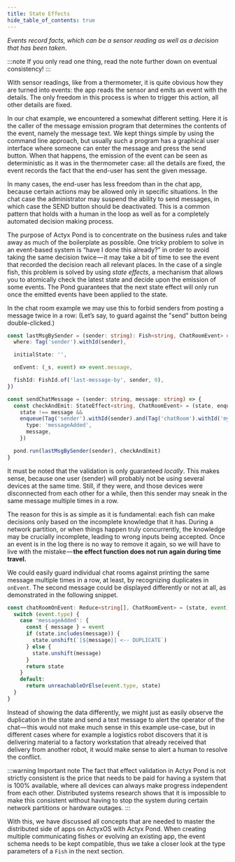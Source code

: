 ```yaml
---
title: State Effects
hide_table_of_contents: true
---
```


_Events record facts, which can be a sensor reading as well as a decision that has been taken_.

:::note
If you only read one thing, read the note further down on eventual consistency!
:::

With sensor readings, like from a thermometer, it is quite obvious how they are turned into events: the app reads the sensor and emits an event with the details.
The only freedom in this process is when to trigger this action, all other details are fixed.

In our chat example, we encountered a somewhat different setting. Here it is the caller of the message emission program that determines the contents of the event, namely the message text.
We kept things simple by using the command line approach, but usually such a program has a graphical user interface where someone can enter the message and press the send button.
When that happens, the emission of the event can be seen as deterministic as it was in the thermometer case: all the details are fixed, the event records the fact that the end-user has sent the given message.

In many cases, the end-user has less freedom than in the chat app, because certain actions may be allowed only in specific situations.
In the chat case the administrator may suspend the ability to send messages, in which case the SEND button should be deactivated.
This is a common pattern that holds with a human in the loop as well as for a completely automated decision making process.

The purpose of Actyx Pond is to concentrate on the business rules and take away as much of the boilerplate as possible.
One tricky problem to solve in an event-based system is “have I done this already?” in order to avoid taking the same decision twice — it may take a bit of time to see the event that recorded the decision reach all relevant places.
In the case of a single fish, this problem is solved by using _state effects_, a mechanism that allows you to atomically check the latest state and decide upon the emission of some events.
The Pond guarantees that the next state effect will only run once the emitted events have been applied to the state.

In the chat room example we may use this to forbid senders from posting a message twice in a row:
(Let’s say, to guard against the "send" button being double-clicked.)

```typescript
const lastMsgBySender = (sender: string): Fish<string, ChatRoomEvent> => ({
  where: Tag('sender').withId(sender),

  initialState: '',

  onEvent: (_s, event) => event.message,

  fishId: FishId.of('last-message-by', sender, 0),
})

const sendChatMessage = (sender: string, message: string) => {
  const checkAndEmit: StateEffect<string, ChatRoomEvent> = (state, enqueue) =>
    state !== message &&
    enqueue(Tag('sender').withId(sender).and(Tag('chatRoom').withId('my-room')), {
      type: 'messageAdded',
      message,
    })

  pond.run(lastMsgBySender(sender), checkAndEmit)
}
```

It must be noted that the validation is only guaranteed _locally_. This makes sense, because one user (sender) will probably not be using several devices at the same time.
Still, if they were, and those devices were disconnected from each other for a while, then this sender may sneak in the same message multiple times in a row.

The reason for this is as simple as it is fundamental: each fish can make decisions only based on the incomplete knowledge that it has.
During a network partition, or when things happen truly concurrently, the knowledge may be crucially incomplete, leading to wrong inputs being accepted.
Once an event is in the log there is no way to remove it again, so we will have to live with the mistake — **the effect function does not run again during time travel.**

We could easily guard individual chat rooms against printing the same message multiple times in a row, at least, by recognizing duplicates in `onEvent`.
The second message could be displayed differently or not at all, as demonstrated in the following snippet.

```typescript
const chatRoomOnEvent: Reduce<string[], ChatRoomEvent> = (state, event) => {
  switch (event.type) {
    case 'messageAdded': {
      const { message } = event
      if (state.includes(message)) {
        state.unshift(`[${message}] <-- DUPLICATE`)
      } else {
        state.unshift(message)
      }
      return state
    }
    default:
      return unreachableOrElse(event.type, state)
  }
}
```

Instead of showing the data differently, we might just as easily observe the duplication in the state and send a text message to alert the operator of the chat — this would not make much sense in this example use-case, but in different cases where for example a logistics robot discovers that it is delivering material to a factory workstation that already received that delivery from another robot, it would make sense to alert a human to resolve the conflict.

:::warning Important note
The fact that effect validation in Actyx Pond is not strictly consistent is the price that needs to be paid for having a system that is 100% available, where all devices can always make progress independent from each other.
Distributed systems research shows that it is impossible to make this consistent without having to stop the system during certain network partitions or hardware outages.
:::

With this, we have discussed all concepts that are needed to master the distributed side of apps on ActyxOS with Actyx Pond.
When creating multiple communicating fishes or evolving an existing app, the event schema needs to be kept compatible, thus we take a closer look at the type parameters of a `Fish` in the next section.


<NPS />
